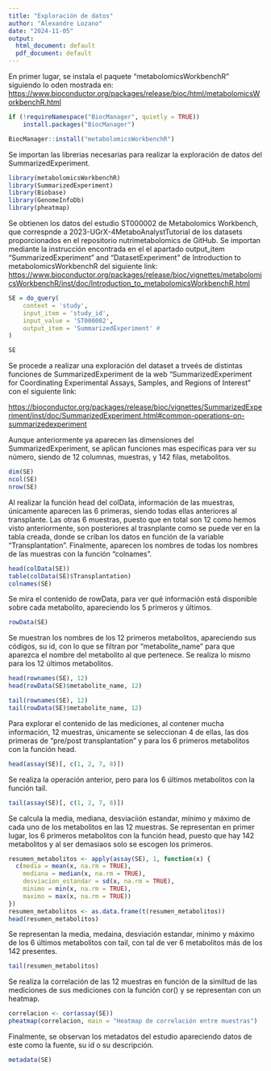 ```yaml
---
title: "Exploración de datos"
author: "Alexandre Lozano"
date: "2024-11-05"
output:
  html_document: default
  pdf_document: default
---
```


En primer lugar, se instala el paquete "metabolomicsWorkbenchR" siguiendo lo oden mostrada en: <https://www.bioconductor.org/packages/release/bioc/html/metabolomicsWorkbenchR.html>

```r
if (!requireNamespace("BiocManager", quietly = TRUE))
    install.packages("BiocManager")

BiocManager::install("metabolomicsWorkbenchR")
```

Se importan las librerias necesarias para realizar la exploración de datos del SummarizedExperiment.

```r
library(metabolomicsWorkbenchR)
library(SummarizedExperiment)
library(Biobase)
library(GenomeInfoDb)
library(pheatmap)
```

Se obtienen los datos del estudio ST000002 de Metabolomics Workbench, que correspnde a 2023-UGrX-4MetaboAnalystTutorial de los datasets proporcionados en el repositorio nutrimetabolomics de GitHub. Se importan mediante la instrucción encontrada en el el apartado output_item “SummarizedExperiment” and “DatasetExperiment” de Introduction to metabolomicsWorkbenchR del siguiente link: <https://www.bioconductor.org/packages/release/bioc/vignettes/metabolomicsWorkbenchR/inst/doc/Introduction_to_metabolomicsWorkbenchR.html>

```r
SE = do_query(
    context = 'study',
    input_item = 'study_id',
    input_value = 'ST000002',
    output_item = 'SummarizedExperiment' #
)

SE
```

Se procede a realizar una exploración del dataset a trveés de distintas funciones de SummarizedExperiment de la web "SummarizedExperiment for Coordinating Experimental Assays, Samples, and Regions of Interest" con el siguiente link:

<https://bioconductor.org/packages/release/bioc/vignettes/SummarizedExperiment/inst/doc/SummarizedExperiment.html#common-operations-on-summarizedexperiment>

Aunque anteriormente ya aparecen las dimensiones del SummarizedExperiment, se aplican funciones mas especificas para ver su número, siendo de 12 columnas, muestras, y 142 filas, metabolitos.

```r
dim(SE)
ncol(SE)
nrow(SE)
```

Al realizar la función head del colData, información de las muestras, únicamente aparecen las 6 primeras, siendo todas ellas anteriores al transplante. Las otras 6 muestras, puesto que en total son 12 como hemos visto anteriormente, son posteriores al trasnplante como se puede ver en la tabla creada, donde se criban los datos en función de la variable "Transplantation". Finalmente, aparecen los nombres de todas los nombres de las muestras con la función "colnames".

```r
head(colData(SE))
table(colData(SE)$Transplantation)
colnames(SE)
```

Se mira el contenido de rowData, para ver qué información está disponible sobre cada metabolito, apareciendo los 5 primeros y últimos.

```r
rowData(SE)
```

Se muestran los nombres de los 12 primeros metabolitos, apareciendo sus códigos, su id, con lo que se filtran por "metabolite_name" para que aparezca el nombre del metabolito al que pertenece. Se realiza lo mismo para los 12 últimos metabolitos.

```r
head(rownames(SE), 12)
head(rowData(SE)$metabolite_name, 12)

tail(rownames(SE), 12)
tail(rowData(SE)$metabolite_name, 12)
```

Para explorar el contenido de las mediciones, al contener mucha información, 12 muestras, únicamente se seleccionan 4 de ellas, las dos primeras de "pre/post transplantation" y para los 6 primeros metabolitos con la función head.

```r
head(assay(SE)[, c(1, 2, 7, 8)])
```

Se realiza la operación anterior, pero para los 6 últimos metabolitos con la función tail.

```r
tail(assay(SE)[, c(1, 2, 7, 8)])
```

Se calcula la media, mediana, desviaciión estandar, mínimo y máximo de cada uno de los metabolitos en las 12 muestras. Se representan en primer lugar, los 6 primeros metabolitos con la función head, puesto que hay 142 metabolitos y al ser demasiaos solo se escogen los primeros.

```r
resumen_metabolitos <- apply(assay(SE), 1, function(x) {
  c(media = mean(x, na.rm = TRUE),
    mediana = median(x, na.rm = TRUE),
    desviacion_estandar = sd(x, na.rm = TRUE),
    minimo = min(x, na.rm = TRUE),
    maximo = max(x, na.rm = TRUE))
})
resumen_metabolitos <- as.data.frame(t(resumen_metabolitos))
head(resumen_metabolitos)
```

Se representan la media, medaina, desviación estandar, mínimo y máximo de los 6 últimos metabolitos con tail, con tal de ver 6 metabolitos más de los 142 presentes.

```r
tail(resumen_metabolitos)
```

Se realiza la correlación de las 12 muestras en función de la similtud de las mediciones de sus mediciones con la función cor() y se representan con un heatmap.

```r
correlacion <- cor(assay(SE))
pheatmap(correlacion, main = "Heatmap de correlación entre muestras")
```

Finalmente, se observan los metadatos del estudio apareciendo datos de este como la fuente, su id o su descripción.

```r
metadata(SE)
```

